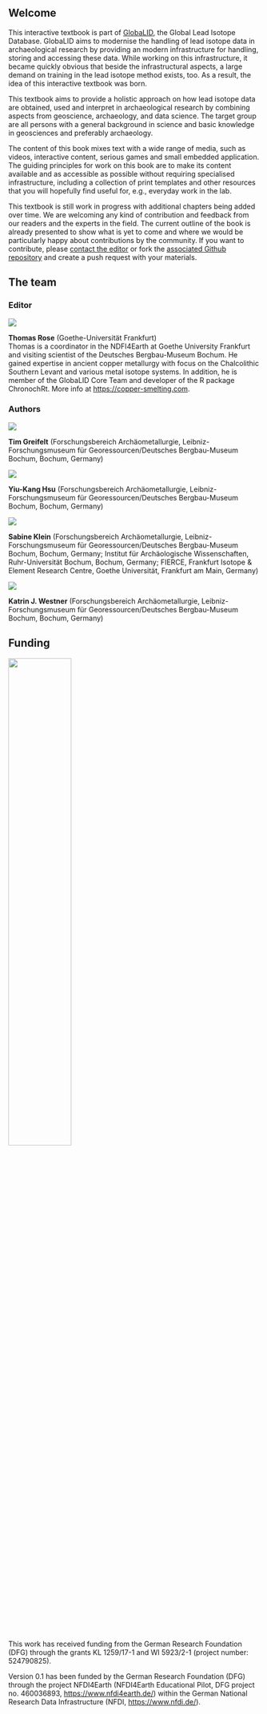 ## Welcome {.unnumbered}
This interactive textbook is part of  [GlobaLID](), the Global Lead Isotope Database. GlobaLID aims to modernise the handling of lead isotope data in archaeological research by providing an modern infrastructure for handling, storing and accessing these data. While working on this infrastructure, it became quickly obvious that beside the infrastructural aspects, a large demand on training in the lead isotope method exists, too. As a result, the idea of this interactive textbook was born.

This textbook aims to provide a holistic approach on how lead isotope data are obtained, used and interpret in archaeological research by combining aspects from geoscience, archaeology, and data science. The target group are all persons with a general background in science and basic knowledge in geosciences and preferably archaeology. 

The content of this book mixes text with a wide range of media, such as videos, interactive content, serious games and small embedded application. The guiding principles for work on this book are to make its content available and as accessible as possible without requiring specialised infrastructure, including a collection of print templates and other resources that you will hopefully find useful for, e.g., everyday work in the lab.  

This textbook is still work in progress with additional chapters being added over time. We are welcoming any kind of contribution and feedback from our readers and the experts in the field. The current outline of the book is already presented to show what is yet to come and where we would be particularly happy about contributions by the community. If you want to contribute, please [contact the editor](mailto:globalid@bergbaumuseum.de) or fork the [associated Github repository](https://github.com/archmetalDBM/GlobaLID-Edu) and create a push request with your materials. 

## The team

### Editor

::: {layout="[ 15 , 85 ]"}

::: {#column-image}
![](assets/TRose.png)
:::

::: {#column-text}
**Thomas Rose** (Goethe-Universität Frankfurt) <br> Thomas is a coordinator in the NDFI4Earth at Goethe University Frankfurt and visiting scientist of the Deutsches Bergbau-Museum Bochum. He gained expertise in ancient copper metallurgy with focus on the Chalcolithic Southern Levant and various metal isotope systems. In addition, he is member of the GlobaLID Core Team and developer of the R package ChronochRt. More info at <https://copper-smelting.com>.
::: 

:::


### Authors 

::: {layout="[ 15 , 85 ]"}

::: {#column-image}
![](cover.png)
:::

::: {#column-text}
**Tim Greifelt** (Forschungsbereich Archäometallurgie, Leibniz-Forschungsmuseum für Georessourcen/Deutsches Bergbau-Museum Bochum, Bochum, Germany)
::: 

:::


::: {layout="[ 15 , 85 ]"}

::: {#column-image}
![](assets/Y-KHsu.png)
:::

::: {#column-text}
**Yiu-Kang Hsu** (Forschungsbereich Archäometallurgie, Leibniz-Forschungsmuseum für Georessourcen/Deutsches Bergbau-Museum Bochum, Bochum, Germany)
::: 

:::

::: {layout="[ 15 , 85 ]"}

::: {#column-image}
![](assets/SKlein.png)
:::

::: {#column-text}
**Sabine Klein** (Forschungsbereich Archäometallurgie, Leibniz-Forschungsmuseum für Georessourcen/Deutsches Bergbau-Museum Bochum, Bochum, Germany; Institut für Archäologische Wissenschaften, Ruhr-Universität Bochum, Bochum, Germany; FIERCE, Frankfurt Isotope & Element Research Centre, Goethe Universität, Frankfurt am Main, Germany)
::: 

:::

::: {layout="[ 15 , 85 ]"}

::: {#column-image}
![](assets/KWestner.png)
:::

::: {#column-text}
**Katrin J. Westner** (Forschungsbereich Archäometallurgie, Leibniz-Forschungsmuseum für Georessourcen/Deutsches Bergbau-Museum Bochum, Bochum, Germany)
::: 

:::

## Funding 

![](assets/dfg_logo.gif){fig-alt="DFG logo" width="50%"}

This work has received funding from the German Research Foundation (DFG) through the grants KL 1259/17-1 and WI 5923/2-1 (project number: 524790825). 

Version 0.1 has been funded by the German Research Foundation (DFG) through the project NFDI4Earth (NFDI4Earth Educational Pilot, DFG project no. 460036893, <https://www.nfdi4earth.de/>) within the German National Research Data Infrastructure (NFDI, <https://www.nfdi.de/>). 
